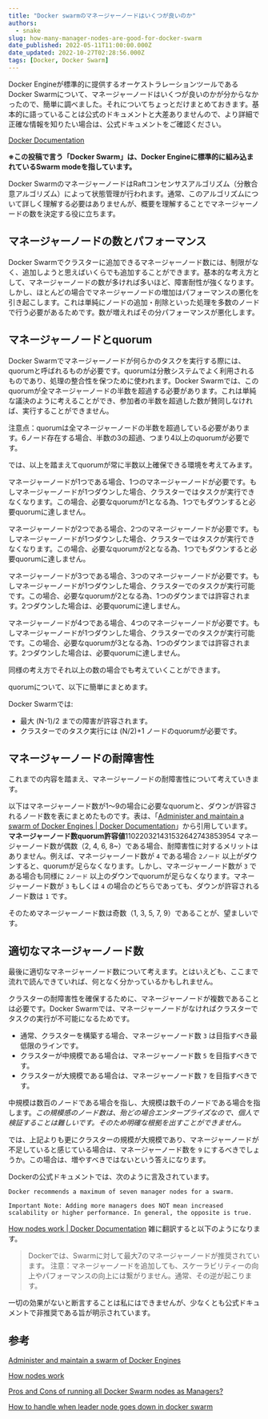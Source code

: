 ```yaml
---
title: "Docker swarmのマネージャーノードはいくつが良いのか"
authors:
  - snake
slug: how-many-manager-nodes-are-good-for-docker-swarm
date_published: 2022-05-11T11:00:00.000Z
date_updated: 2022-10-27T02:28:56.000Z
tags: [Docker, Docker Swarm]
---
```


Docker Engineが標準的に提供するオーケストラレーションツールであるDocker Swarmについて、マネージャーノードはいくつが良いのかが分からなかったので、簡単に調べました。それについてちょっとだけまとめておきます。基本的に語っていることは公式のドキュメントと大差ありませんので、より詳細で正確な情報を知りたい場合は、公式ドキュメントをご確認ください。

[Docker Documentation](https://docs.docker.com/)

**※この投稿で言う「Docker Swarm」は、Docker Engineに標準的に組み込まれているSwarm modeを指しています。**

Docker SwarmのマネージャーノードはRaftコンセンサスアルゴリズム（分散合意アルゴリズム）によって状態管理が行われます。通常、このアルゴリズムについて詳しく理解する必要はありませんが、概要を理解することでマネージャーノードの数を決定する役に立ちます。

## マネージャーノードの数とパフォーマンス

Docker Swarmでクラスターに追加できるマネージャーノード数には、制限がなく、追加しようと思えばいくらでも追加することができます。基本的な考え方として、マネージャーノードの数が多ければ多いほど、障害耐性が強くなります。しかし、ほとんどの場合でマネージャーノードの増加はパフォーマンスの悪化を引き起こします。これは単純にノードの追加・削除といった処理を多数のノードで行う必要があるためです。数が増えればその分パフォーマンスが悪化します。

## マネージャーノードとquorum

Docker Swarmでマネージャーノードが何らかのタスクを実行する際には、quorumと呼ばれるものが必要です。quorumは分散システムでよく利用されるものであり、処理の整合性を保つために使われます。Docker Swarmでは、このquorumが全マネージャーノードの半数を超過する必要があります。これは単純な議決のように考えることができ、参加者の半数を超過した数が賛同しなければ、実行することができません。

注意点：quorumは全マネージャーノードの半数を超過している必要があります。6ノード存在する場合、半数の3の超過、つまり4以上のquorumが必要です。

では、以上を踏まえてquorumが常に半数以上確保できる環境を考えてみます。

マネージャーノードが1つである場合、1つのマネージャーノードが必要です。もしマネージャーノードが1つダウンした場合、クラスターではタスクが実行できなくなります。この場合、必要なquorumが1となる為、1つでもダウンすると必要quorumに達しません。

マネージャーノードが2つである場合、2つのマネージャーノードが必要です。もしマネージャーノードが1つダウンした場合、クラスターではタスクが実行できなくなります。この場合、必要なquorumが2となる為、1つでもダウンすると必要quorumに達しません。

マネージャーノードが3つである場合、3つのマネージャーノードが必要です。もしマネージャーノードが1つダウンした場合、クラスターでのタスクが実行可能です。この場合、必要なquorumが2となる為、1つのダウンまでは許容されます。2つダウンした場合は、必要quorumに達しません。

マネージャーノードが4つである場合、4つのマネージャーノードが必要です。もしマネージャーノードが1つダウンした場合、クラスターでのタスクが実行可能です。この場合、必要なquorumが3となる為、1つのダウンまでは許容されます。2つダウンした場合は、必要quorumに達しません。

同様の考え方でそれ以上の数の場合でも考えていくことができます。

quorumについて、以下に簡単にまとめます。

Docker Swarmでは:

- 最大 (N-1)/2 までの障害が許容されます。
- クラスターでのタスク実行には (N/2)+1 ノードのquorumが必要です。

## マネージャーノードの耐障害性

これまでの内容を踏まえ、マネージャーノードの耐障害性について考えていきます。

以下はマネージャーノード数が1～9の場合に必要なquorumと、ダウンが許容されるノード数を表にまとめたものです。表は、「[Administer and maintain a swarm of Docker Engines | Docker Documentation](https://docs.docker.com/engine/swarm/admin_guide/#add-manager-nodes-for-fault-tolerance)」から引用しています。
**マネージャーノード数****quorum****許容値**110220321431532642743853954
マネージャーノード数が偶数（2, 4, 6, 8~）である場合、耐障害性に対するメリットはありません。例えば、マネージャーノード数が `4` である場合 `2ノード` 以上がダウンすると、quorumが足らなくなります。しかし、マネージャーノード数が `3` である場合も同様に `2ノード` 以上のダウンでquorumが足らなくなります。マネージャーノード数が `3` もしくは `4` の場合のどちらであっても、ダウンが許容されるノード数は `1` です。

そのためマネージャーノード数は奇数（1, 3, 5, 7, 9）であることが、望ましいです。

## 適切なマネージャーノード数

最後に適切なマネージャーノード数について考えます。とはいえども、ここまで流れで読んできていれば、何となく分かっているかもしれません。

クラスターの耐障害性を確保するために、マネージャーノードが複数であることは必要です。Docker Swarmでは、マネージャーノードがなければクラスターでタスクの実行が不可能になるためです。

- 通常、クラスターを構築する場合、マネージャーノード数 `3` は目指すべき最低限のラインです。
- クラスターが中規模である場合は、マネージャーノード数 `5` を目指すべきです。
- クラスターが大規模である場合は、マネージャーノード数 `7` を目指すべきです。

中規模は数百のノードである場合を指し、大規模は数千のノードである場合を指します。*この規模感のノード数は、殆どの場合エンタープライズなので、個人で検証することは難しいです。そのため明確な根拠を出すことができません。*

では、上記よりも更にクラスターの規模が大規模であり、マネージャーノードが不足していると感じている場合は、マネージャーノード数を `9` にするべきでしょうか。この場合は、増やすべきではないという答えになります。

Dockerの公式ドキュメントでは、次のように言及されています。

    Docker recommends a maximum of seven manager nodes for a swarm.
    
    Important Note: Adding more managers does NOT mean increased scalability or higher performance. In general, the opposite is true.

[How nodes work | Docker Documentation](https://docs.docker.com/engine/swarm/how-swarm-mode-works/nodes/#manager-nodes)
雑に翻訳すると以下のようになります。

> Dockerでは、Swarmに対して最大7のマネージャーノードが推奨されています。
> 注意：マネージャーノードを追加しても、スケーラビリティーの向上やパフォーマンスの向上には繋がりません。通常、その逆が起こります。

一切の効果がないと断言することは私にはできませんが、少なくとも公式ドキュメントで非推奨である旨が明示されています。

## 参考

[Administer and maintain a swarm of Docker Engines](https://docs.docker.com/engine/swarm/admin_guide/)

[How nodes work](https://docs.docker.com/engine/swarm/how-swarm-mode-works/nodes/)

[Pros and Cons of running all Docker Swarm nodes as Managers?](https://stackoverflow.com/questions/48853473/pros-and-cons-of-running-all-docker-swarm-nodes-as-managers)

[How to handle when leader node goes down in docker swarm](https://stackoverflow.com/questions/68083108/how-to-handle-when-leader-node-goes-down-in-docker-swarm)

